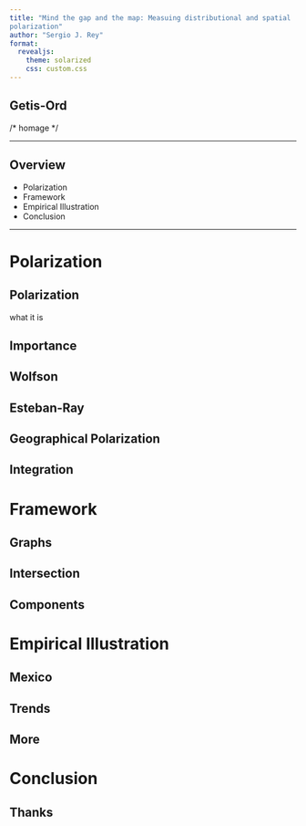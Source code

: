 ```yaml
---
title: "Mind the gap and the map: Measuing distributional and spatial
polarization"
author: "Sergio J. Rey"
format: 
  revealjs:
    theme: solarized
    css: custom.css
---
```


## Getis-Ord

/* homage */

---

## Overview

- Polarization
- Framework
- Empirical Illustration
- Conclusion


---

# Polarization

## Polarization

what it is

## Importance

## Wolfson


## Esteban-Ray

## Geographical Polarization

## Integration

# Framework

## Graphs

## Intersection

## Components

# Empirical Illustration

## Mexico

## Trends

## More

# Conclusion

## Thanks
